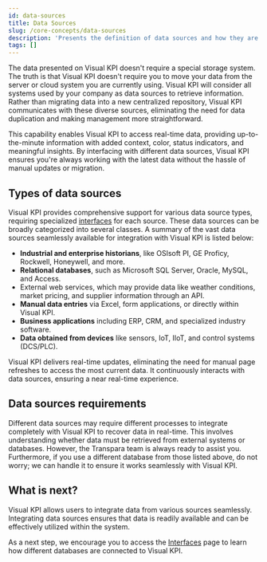 ```yaml
---
id: data-sources
title: Data Sources
slug: /core-concepts/data-sources
description: 'Presents the definition of data sources and how they are used with the Visual KPI system.'
tags: []
---
```



The data presented on Visual KPI doesn't require a special storage system. The truth is that Visual KPI doesn't require you to move your data from the server or cloud system you are currently using. Visual KPI will consider all systems used by your company as data sources to retrieve information. Rather than migrating data into a new centralized repository, Visual KPI communicates with these diverse sources, eliminating the need for data duplication and making management more straightforward.

This capability enables Visual KPI to access real-time data, providing up-to-the-minute information with added context, color, status indicators, and meaningful insights. By interfacing with different data sources, Visual KPI ensures you're always working with the latest data without the hassle of manual updates or migration.

<StylizedImage
  imgURL="img/core-concepts/data-sources/data-sources.png"
  alt="Visual KPI produc architecture"
/>


## Types of data sources

Visual KPI provides comprehensive support for various data source types, requiring specialized [interfaces](./interfaces) for each source. These data sources can be broadly categorized into several classes. A summary of the vast data sources seamlessly available for integration with Visual KPI is listed below: 

- **Industrial and enterprise historians**, like OSIsoft PI, GE Proficy, Rockwell, Honeywell, and more.
- **Relational databases**, such as Microsoft SQL Server, Oracle, MySQL, and Access.
- External web services, which may provide data like weather conditions, market pricing, and supplier information through an API.
- **Manual data entries** via Excel, form applications, or directly within Visual KPI.
- **Business applications** including ERP, CRM, and specialized industry software.
- **Data obtained from devices** like sensors, IoT, IIoT, and control systems (DCS/PLC).

Visual KPI delivers real-time updates, eliminating the need for manual page refreshes to access the most current data. It continuously interacts with data sources, ensuring a near real-time experience.

## Data sources requirements

Different data sources may require different processes to integrate completely with Visual KPI to recover data in real-time. This involves understanding whether data must be retrieved from external systems or databases. However, the Transpara team is always ready to assist you. Furthermore, if you use a different database from those listed above, do not worry; we can handle it to ensure it works seamlessly with Visual KPI.

## What is next?

Visual KPI allows users to integrate data from various sources seamlessly. Integrating data sources ensures that data is readily available and can be effectively utilized within the system.

As a next step, we encourage you to access the [Interfaces](./interfaces) page to learn how different databases are connected to Visual KPI.